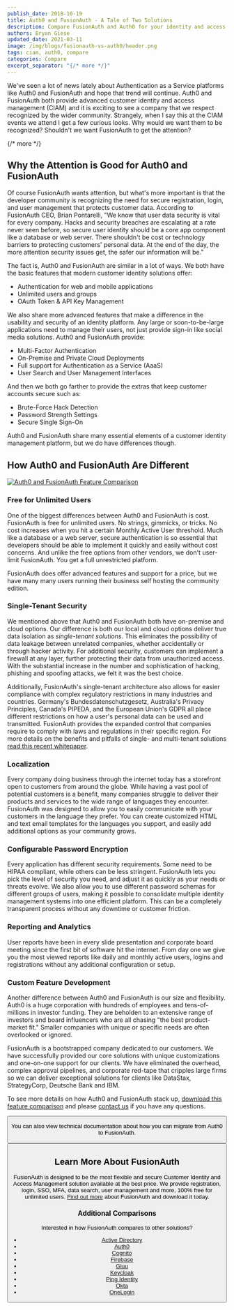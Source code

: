 ```yaml
---
publish_date: 2018-10-19 
title: Auth0 and FusionAuth - A Tale of Two Solutions
description: Compare FusionAuth and Auth0 for your identity and access management solution.
authors: Bryan Giese
updated_date: 2021-03-11
image: /img/blogs/fusionauth-vs-auth0/header.png
tags: ciam, auth0, compare
categories: Compare
excerpt_separator: "{/* more */}"
---
```


We've seen a lot of news lately about Authentication as a Service platforms like Auth0 and FusionAuth and hope that trend will continue. Auth0 and FusionAuth both provide advanced customer identity and access management (CIAM) and it is exciting to see a company that we respect recognized by the wider community. Strangely, when I say this at the CIAM events we attend I get a few curious looks. Why would we want them to be recognized? Shouldn't we want FusionAuth to get the attention?

{/* more */}

## Why the Attention is Good for Auth0 and FusionAuth

Of course FusionAuth wants attention, but what's more important is that the developer community is recognizing the need for secure registration, login, and user management that protects customer data. According to FusionAuth CEO, Brian Pontarelli, "We know that user data security is vital for every company. Hacks and security breaches are escalating at a rate never seen before, so secure user identity should be a core app component like a database or web server. There shouldn't be cost or technology barriers to protecting customers' personal data. At the end of the day, the more attention security issues get, the safer our information will be."

The fact is, Auth0 and FusionAuth are similar in a lot of ways. We both have the basic features that modern customer identity solutions offer:
* Authentication for web and mobile applications
* Unlimited users and groups
* OAuth Token & API Key Management

We also share more advanced features that make a difference in the usability and security of an identity platform. Any large or soon-to-be-large applications need to manage their users, not just provide sign-in like social media solutions. Auth0 and FusionAuth provide:
* Multi-Factor Authentication
* On-Premise and Private Cloud Deployments
* Full support for Authentication as a Service (AaaS)
* User Search and User Management Interfaces

And then we both go farther to provide the extras that keep customer accounts secure such as:
* Brute-Force Hack Detection
* Password Strength Settings
* Secure Single Sign-On

Auth0 and FusionAuth share many essential elements of a customer identity management platform, but we do have differences though.

## How Auth0 and FusionAuth Are Different

[![Auth0 and FusionAuth Feature Comparison](/img/blogs/fusionauth-vs-auth0/download-full-auth0-comparison.png)](/resources/fusionauth-vs-auth0.pdf)

### Free for Unlimited Users
One of the biggest differences between Auth0 and FusionAuth is cost. FusionAuth is free for unlimited users. No strings, gimmicks, or tricks. No cost increases when you hit a certain Monthly Active User threshold. Much like a database or a web server, secure authentication is so essential that developers should be able to implement it quickly and easily without cost concerns. And unlike the free options from other vendors, we don't user-limit FusionAuth. You get a full unrestricted platform. 

FusionAuth does offer advanced features and support for a price, but we have many many users running their business self hosting the community edition.

### Single-Tenant Security
We mentioned above that Auth0 and FusionAuth both have on-premise and cloud options. Our difference is both our local and cloud options deliver true data isolation as *single-tenant solutions*. This eliminates the possibility of data leakage between unrelated companies, whether accidentally or through hacker activity. For additional security, customers can implement a firewall at any layer, further protecting their data from unauthorized access. With the substantial increase in the number and sophistication of hacking, phishing and spoofing attacks, we felt it was the best choice. 

Additionally, FusionAuth's single-tenant architecture also allows for easier compliance with complex regulatory restrictions in many industries and countries. Germany's Bundesdatenschutzgesetz, Australia's Privacy Principles, Canada's PIPEDA, and the European Union's GDPR all place different restrictions on how a user's personal data can be used and transmitted. FusionAuth provides the expanded control that companies require to comply with laws and regulations in their specific region. For more details on the benefits and pitfalls of single- and multi-tenant solutions [read this recent whitepaper](/learn/expert-advice/identity-basics/multi-tenancy-vs-single-tenant-idaas-solutions "Single- vs. Multi-Tenant Paper").

### Localization
Every company doing business through the internet today has a storefront open to customers from around the globe. While having a vast pool of potential customers is a benefit, many companies struggle to deliver their products and services to the wide range of languages they encounter. FusionAuth was designed to allow you to easily communicate with your customers in the language they prefer. You can create customized HTML and text email templates for the languages you support, and easily add additional options as your community grows.

### Configurable Password Encryption
Every application has different security requirements. Some need to be HIPAA compliant, while others can be less stringent. FusionAuth lets you pick the level of security you need, and adjust it as quickly as your needs or threats evolve. We also allow you to use different password schemas for different groups of users, making it possible to consolidate multiple identity management systems into one efficient platform. This can be a completely transparent process without any downtime or customer friction.

### Reporting and Analytics
User reports have been in every slide presentation and corporate board meeting since the first bit of software hit the internet. From day one we give you the most viewed reports like daily and monthly active users, logins and registrations without any additional configuration or setup.

### Custom Feature Development
Another difference between Auth0 and FusionAuth is our size and flexibility. Auth0 is a huge corporation with hundreds of employees and tens-of-millions in investor funding. They are beholden to an extensive range of investors and board influencers who are all chasing "the best product-market fit." Smaller companies with unique or specific needs are often overlooked or ignored.

FusionAuth is a bootstrapped company dedicated to our customers. We have successfully provided our core solutions with unique customizations and one-on-one support for our clients. We have eliminated the overhead, complex approval pipelines, and corporate red-tape that cripples large firms so we can deliver exceptional solutions for clients like DataStax, StrategyCorp, Deutsche Bank and IBM.

To see more details on how Auth0 and FusionAuth stack up, [download this feature comparison](/resources/fusionauth-vs-auth0.pdf "Auth0 and FusionAuth Feature Comparison") and please [contact us](/contact "Contact Us") if you have any questions.

<Button href="/resources/fusionauth-vs-auth0.pdf" label="Download the Auth0 and FusionAuth Feature Comparison" />

You can also view technical documentation about how you can migrate from Auth0 to FusionAuth.

<Button href="/docs/v1/tech/migration-guide/auth0" label="View the Auth0 Technical Migration Guide" />

## Learn More About FusionAuth
FusionAuth is designed to be the most flexible and secure Customer Identity and Access Management solution available at the best price. We provide registration, login, SSO, MFA, data search, user management and more, 100% free for unlimited users. [Find out more](/ "FusionAuth Home") about FusionAuth and download it today.

### Additional Comparisons

Interested in how FusionAuth compares to other solutions?
- [Active Directory](/blog/2018/09/14/active-directory-and-fusionauth-ciam-comparison "Active Directory and FusionAuth")
- [Auth0](/blog/2018/10/19/auth0-and-fusionauth-a-tale-of-two-solutions "Auth0 and FusionAuth")
- [Cognito](/blog/2018/09/18/amazon-cognito-and-fusionauth-comparison "Amazon Cognito and FusionAuth")
- [Firebase](/blog/2018/10/02/firebase-and-fusionauth-ciam-comparison "Firebase and FusionAuth")
- [Gluu](/blog/2019/07/16/gluu-fusionauth-compare-identity-management-solutions "Gluu and FusionAuth")
- [Keycloak](/blog/2019/03/06/keycloak-fusionauth-comparison "Keycloak and FusionAuth")
- [Ping Identity](/blog/2018/10/08/quick-comparison-ping-identity-and-fusionauth "Ping Identity and FusionAuth")
- [Okta](/blog/2018/10/16/8-things-to-know-about-okta-and-fusionauth "Okta and FusionAuth")
- [OneLogin](/blog/2018/10/12/onelogin-and-fusionauth "OneLogin and FusionAuth")
